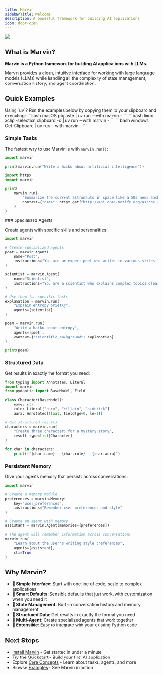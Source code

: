 ```yaml
---
title: Marvin
sidebarTitle: Welcome
description: A powerful framework for building AI applications
icon: door-open
---
```

![](/assets/img/quotes/it_hates_me.png)

## What is Marvin?

**Marvin is a Python framework for building AI applications with LLMs.**




Marvin provides a clean, intuitive interface for working with large language models (LLMs) while handling all the complexity of state management, conversation history, and agent coordination.

## Quick Examples

<Tip>  
Using `uv`? Run the examples below by copying them to your clipboard and executing:  

<CodeGroup>  
```bash macOS  
pbpaste | uv run --with marvin -  
```  
```bash linux
xclip -selection clipboard -o | uv run --with marvin -  
```  
```bash windows
Get-Clipboard | uv run --with marvin -
```

</CodeGroup>  

</Tip>  

### Simple Tasks

The fastest way to use Marvin is with `marvin.run()`:

<CodeGroup>

```python  Run a simple task
import marvin

print(marvin.run("Write a haiku about artificial intelligence"))
```

```python Provide context for more accurate results
import httpx
import marvin

print(
    marvin.run(
        "Summarize the current astronauts in space like a 50s news anchor",
        context={"data": httpx.get("http://api.open-notify.org/astros.json", headers={"Accept": "application/json"}).json()}
    )
)
```

</CodeGroup>
### Specialized Agents

Create agents with specific skills and personalities:

```python
import marvin

# Create specialized agents
poet = marvin.Agent(
    name="Poet",
    instructions="You are an expert poet who writes in various styles."
)

scientist = marvin.Agent(
    name="Scientist",
    instructions="You are a scientist who explains complex topics clearly."
)

# Use them for specific tasks
explanation = marvin.run(
    "Explain entropy briefly",
    agents=[scientist]
)

poem = marvin.run(
    "Write a haiku about entropy",
    agents=[poet],
    context={"scientific_background": explanation}
)

print(poem)
```

### Structured Data

Get results in exactly the format you need:

```python
from typing import Annotated, Literal
import marvin
from pydantic import BaseModel, Field

class Character(BaseModel):
    name: str
    role: Literal["hero", "villain", "sidekick"]
    aura: Annotated[float, Field(ge=0, le=1)]

# Get structured results
characters = marvin.run(
    "Create three characters for a mystery story",
    result_type=list[Character]
)

for char in characters:
    print(f"{char.name} - {char.role} - {char.aura}")
```

### Persistent Memory

Give your agents memory that persists across conversations:

```python
import marvin

# Create a memory module
preferences = marvin.Memory(
    key="user_preferences",
    instructions="Remember user preferences and style"
)

# Create an agent with memory
assistant = marvin.Agent(memories=[preferences])

# The agent will remember information across conversations
marvin.run(
    "Learn about the user's writing style preferences",
    agents=[assistant],
    cli=True
)
```

## Why Marvin?

- 🎯 **Simple Interface**: Start with one line of code, scale to complex applications
- 🧠 **Smart Defaults**: Sensible defaults that just work, with customization when you need it
- 🔄 **State Management**: Built-in conversation history and memory management
- 📝 **Structured Data**: Get results in exactly the format you need
- 🤝 **Multi-Agent**: Create specialized agents that work together
- 🔌 **Extensible**: Easy to integrate with your existing Python code

## Next Steps

- [Install Marvin](/installation) - Get started in under a minute
- Try the [Quickstart](/quickstart) - Build your first AI application
- Explore [Core Concepts](/concepts) - Learn about tasks, agents, and more
- Browse [Examples](/examples) - See Marvin in action 